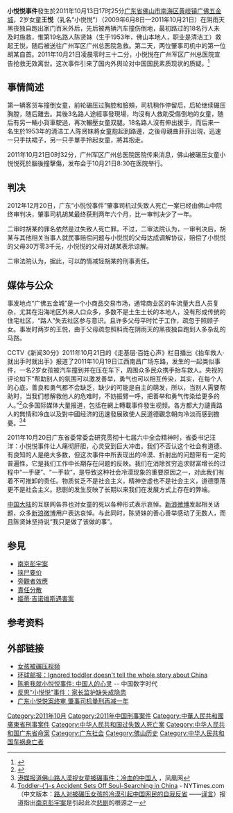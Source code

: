 {{not|小月月事件|王悦}}
{{Infobox news event
|title           = 小悦悦事件
|图像名称        = Xiaoyueyue.jpg
|图像尺寸        = 200px
|图像说明        = 王悦生前照
|日期            = {{start date|2011|10|13}} 
|时间            = 17:30
|地点            = [[广东省|广东省]][[佛山市|佛山市]][[南海区|南海区]][[黄岐镇|黄岐镇]][[广佛五金城|广佛五金城]]
|坐标            = <!-- {{coord|LAT|LON|region:XXXX_type:landmark|display=inline,title}} -->
|别名            = 
|first reporter  = 
|拍摄自      = [[闭路电视|闭路电视]]
|参与者      = 
|结果        = 
|受伤        = 
|死亡        = 王悦
|财产损失 = 
|审讯         = 广东省佛山市南海区法院
|验尸官       = 
|sentence     = 有期徒刑两年六个月（终审，一审为三年零六个月）<ref>{{cite news|author=程景伟|title=佛山“小悦悦”案肇事司机以过失致人死亡罪获刑|url=http://www.chinanews.com/fz/2012/09-05/4161617.shtml|accessdate=2012-09-05|newspaper=中国新闻网|agency=中国新闻社|publisher=中国新闻社|location=佛山|language=Zh-hans|date=2012年9月5日|archive-date=2021-01-26|archive-url=https://web.archive.org/web/20210126193248/http://www.chinanews.com/fz/2012/09-05/4161617.shtml|dead-url=no}}</ref> 
|嫌疑犯       = 胡军<ref>两位肇事司机已落網，第一名司机在事发第二天即自首，第二名司機已無罪釋放</ref>
|指控         = 被告人胡军在公共交通管理的范围外，驾驶机动车辆因过失致人死亡，其行为构成过失致人死亡罪；被告人胡军犯罪后自动投案，如实供述自己的罪行，是自首，且案发后赔偿了被害人的部分医疗费，依法对其从轻处罚。
|定罪         = 过失致人死亡罪
|publication bans   = 
|诉讼               = 
|网址               = <!-- {{URL|example.com}} -->
|备注               = 
}}
'''小悦悦事件'''發生於2011年10月13日17时25分[[广东省|广东省]][[佛山市|佛山市]][[南海区|南海区]][[黄岐镇|黄岐镇]][[广佛五金城|广佛五金城]]，2岁女童'''王悦'''（乳名“小悦悦”）（2009年6月8日—2011年10月21日）在阴雨天黑夜独自跑出家门百米外后，先后被两辆汽车撞伤倒地，最初路过的18名行人未及时施救，惟第19名路人陈贤妹（生于1953年，佛山本地人，职业是清洁工）救起王悦，随后被送往广州军区广州总医院急救。第二天，两位肇事司机中的第一位胡某自首。2011年10月21日凌晨零时三十二分，小悦悦在广州军区广州总医院宣告抢救无效离世。这次事件引来了国内外舆论对中国国民素质现状的质疑。<ref>{{cite news|url=http://www.telegraph.co.uk/news/worldnews/asia/china/8841840/As-Chinese-hit-and-run-girl-dies-passersby-claim-they-did-not-see-her.html|title=As Chinese hit-and-run girl dies, passersby claim they did not see her|last=Moore|first=Malcolm|date=21 October 2011|work=telegraph.co.uk|accessdate=23 October 2011|archive-date=2020-12-13|archive-url=https://web.archive.org/web/20201213204718/https://www.telegraph.co.uk/news/worldnews/asia/china/8841840/As-Chinese-hit-and-run-girl-dies-passersby-claim-they-did-not-see-her.html|dead-url=no}}</ref>

==事情简述==

{{External media
|align = right
|video1 = [http://v.youku.com/v_show/id_XMzEzNDIwNTEy.html 小悦悦被碾视频  此视频非原始錄像，为媒體翻拍，视频由父親王持昌提供给媒体，视频明度被调亮过]
}}
第一辆客货车撞倒女童，前轮碾压过胸腔和臉頰，司机稍作停留后，后轮继续碾压胸膛，随后離去。其後3名路人途經事發現場，均沒有人救助受傷倒地的女童，随后有另一輛小貨車駛過，再次輾壓女童双腿。18名路人沒有伸出援手，而后来一名生於1953年的清洁工人陈贤妹將女童抱起到路邊，之後母親曲菲菲出現，迅速一只手扶裙子，另一只手單手拎起女童，將其抱走。 

2011年10月21日0时32分，广州军区广州总医院医院传来消息，佛山被碾压女童小悦悦死於腦後撞擊傷，发布会于10月21日8:30在医院举行。

==判决==
2012年12月20日，广东“小悦悦事件”肇事司机过失致人死亡一案已经由佛山中院终审判决，肇事司机胡某最终获刑两年六个月，比一审判决少了一年。

二审时胡某的罪名依然是过失致人死亡罪。不过，二审法院认为，一审判决后，胡某与其他相关当事人就民事赔偿问题与小悦悦的父母达成调解协议，赔偿了小悦悦的父母30万零3千元，小悦悦的父母对胡某表示谅解。

二审法院认为，据此，可以酌情减轻胡某的刑事责任。

==媒体与公众==
事发地点“广佛五金城”是一个小商品交易市场，通常商业区的车流量大且人员复杂，尤其在沿海地区外来人口众多，多数不是土生土长的本地人，没有形成传统的住宅社区，“路人”失去社区参与意识。且许多父母平时忙于工作，疏忽于照顾子女。事发时两岁的王悦，由于父母疏忽照料而在阴雨天的黑夜独自跑到人多杂乱的马路。

CCTV《新闻30分》2011年10月21日的《走基层·百姓心声》栏目播出《抬车救人·就出手时就出手》报道了2011年10月19日江西南昌广场东路，发生的一起类似事件，一名2岁女孩被汽车撞到并在压在车下，周围众多民众携手抬车救人。央视的评论如下“帮助别人的氛围可以激发善举，勇气也可以相互传染，其实，在每个人的心底，善良和勇气都不会缺乏，缺少的可能是自主的萌发，所以，当别人需要帮助时，当我们想解救他人的危难时，不妨振臂一呼，把善举和勇气传染给更多的人。”<ref>{{cite web|author=新闻30分|title=[视频]【走基层·百姓心声】江西南昌：抬车救人 该出手时就出手|url=http://news.cntv.cn/china/20111021/108761.shtml|publisher=中央电视台|accessdate=2011-10-23|archive-date=2021-02-03|archive-url=https://web.archive.org/web/20210203230753/http://news.cntv.cn/china/20111021/108761.shtml|dead-url=no}}</ref>众多国际媒体大量报道，包括在網上轉載事件發生视频。各方都大力譴責路人的無情和冷血以及對中國经济的迅速發展致使人民道德觀念朝向冷淡而感到擔憂。<ref>[http://news.ifeng.com/society/special/nianyanvtong/content-4/detail_2011_10/18/9924346_0.shtml 港媒报道佛山路人漠视女童被碾事件：冷血的中国人] {{Wayback|url=http://news.ifeng.com/society/special/nianyanvtong/content-4/detail_2011_10/18/9924346_0.shtml |date=20190918015323 }}，凤凰网</ref><ref name="nytimes">[http://www.nytimes.com/2011/10/19/world/asia/toddlers-accident-sets-off-soul-searching-in-china.html?_r=1&pagewanted=1 Toddler-{’}-s Accident Sets Off Soul-Searching in China] {{Wayback|url=http://www.nytimes.com/2011/10/19/world/asia/toddlers-accident-sets-off-soul-searching-in-china.html?_r=1&pagewanted=1 |date=20191111175327 }} - NYTimes.com（中文版本：[http://article.yeeyan.org/view/10023/226084 路人对被碾压女孩的冷漠引起中国网民的自我反省] {{Wayback|url=http://article.yeeyan.org/view/10023/226084 |date=20190915030339 }}——[[译言|译言]]）报道指出[[南京彭宇案|南京彭宇案]]是引起此次[[悲剧|悲剧]]的根源之一</ref>

2011年10月20日广东省委常委会研究贯彻十七届六中全会精神时，省委书记汪洋：小悦悦事件让人痛彻肝胆，心灵受到巨大冲击。我们不否认这个社会有道德、有良知的人是绝大多数，但这次事件中所表现出的冷漠、折射出的问题带有一定的普遍性，它是我们工作中长期存在问题的反映。我们在消除贫穷追求财富增长的过程中“一手硬”、“一手软”，是导致这种社会冷漠现象的重要原因之一，对此我们有着不可推卸的责任。物质贫乏不是社会主义，精神空虚也不是社会主义，道德堕落更不是社会主义。悲剧的发生反映了长期以来我们在发展方式上存在的弊端。
 
[[中国大陆|中国大陆]]的互联网各界也对女童的死以各种形式表示哀悼。[[新浪微博|新浪微博]]发起相关话题，众多[[新浪微博|新浪微博]]用户表达哀悼。与此同时，陈贤妹的善心善举感动了无数人，而且陈贤妹坚持说“我只是做了该做的事”。

==参見==
* [[南京彭宇案|南京彭宇案]]
* [[挟尸要价|挟尸要价]]
* [[旁觀者效應|旁觀者效應]]
* [[責任分散|責任分散]]
* [[姬蒂·吉诺维斯遇害案|姬蒂·吉诺维斯遇害案]]

== 参考资料 ==
{{reflist}}

==外部链接==
* [http://v.ifeng.com/include/exterior.swf?AutoPlay=false&guid=c7c63f0c-b320-4d1f-b9c0-0c5d48853401&fromweb=ZHVPlayer  女孩被碾压视频] {{Wayback|url=http://v.ifeng.com/include/exterior.swf?AutoPlay=false&guid=c7c63f0c-b320-4d1f-b9c0-0c5d48853401&fromweb=ZHVPlayer |date=20210203230757 }}
* [http://www.theglobeandmail.com/news/world/asia-pacific/ignored-toddler-doesnt-tell-the-whole-story-about-china/article2206105/ 环球邮报：Ignored toddler doesn't tell the whole story about China] {{Wayback|url=http://www.theglobeandmail.com/news/world/asia-pacific/ignored-toddler-doesnt-tell-the-whole-story-about-china/article2206105/ |date=20120126103920 }}{{en}}
* [http://chinadigitaltimes.net/chinese/2011/10/陈希我-中国人的心灵/ 陈希我就小悦悦事件: 中国人的心灵] {{Wayback|url=http://chinadigitaltimes.net/chinese/2011/10/%E9%99%88%E5%B8%8C%E6%88%91-%E4%B8%AD%E5%9B%BD%E4%BA%BA%E7%9A%84%E5%BF%83%E7%81%B5/ |date=20201203032222 }} -- 中国数字时代
* [https://web.archive.org/web/20160304071443/http://www.people.com.cn/h/2011/1130/c25408-2680919731.html 反思“小悦悦”事件：家长监护缺失成隐患]
* [http://news.sina.com.cn/o/2012-12-20/083025854864.shtml 广东小悦悦案终审 肇事司机量刑再减一年] {{Wayback|url=http://news.sina.com.cn/o/2012-12-20/083025854864.shtml |date=20190928225132 }}

[[Category:2011年10月|Category:2011年10月]]
[[Category:2011年中国刑事案件|Category:2011年中国刑事案件]]
[[Category:中華人民共和國廣東省刑事案件|Category:中華人民共和國廣東省刑事案件]]
[[Category:中华人民共和国过失致人死亡案|Category:中华人民共和国过失致人死亡案]]
[[Category:中华人民共和国广东省命案|Category:中华人民共和国广东省命案]]
[[Category:广东社会|Category:广东社会]]
[[Category:佛山历史|Category:佛山历史]]
[[Category:中华人民共和国车祸身亡者|Category:中华人民共和国车祸身亡者]]